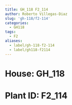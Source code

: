 ```yaml
---
title: GH_118 F2_114
author: Roberto Villegas-Diaz
slug: 'gh-118/f2-114'
categories:
  - GH118
tags:
  - F2
aliases:
  - label/gh-118-f2-114
  - label/gh118-f2114
---
```


# **House**: GH_118
# **Plant ID**: F2_114
